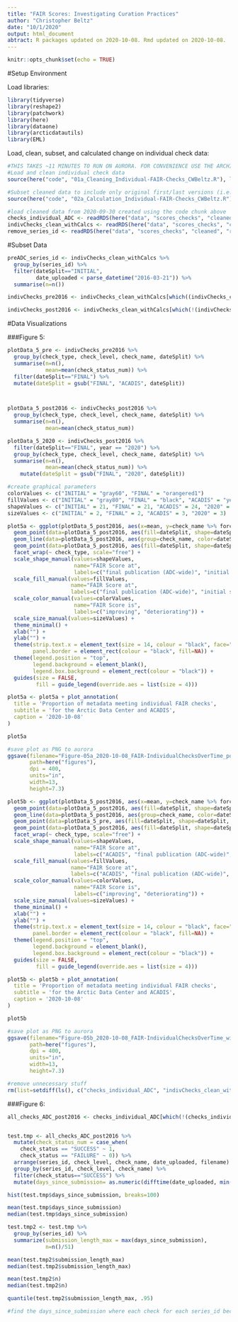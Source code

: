 ```yaml
---
title: "FAIR Scores: Investigating Curation Practices"
author: "Christopher Beltz"
date: "10/1/2020"
output: html_document
abtract: R packages updated on 2020-10-08. Rmd updated on 2020-10-08.
---
```


```r
knitr::opts_chunk$set(echo = TRUE)
```

#Setup Environment


Load libraries:

```r
library(tidyverse)
library(reshape2)
library(patchwork)
library(here)
library(dataone)
library(arcticdatautils)
library(EML)
```


Load, clean, subset, and calculated change on individual check data:

```r
#THIS TAKES ~11 MINUTES TO RUN ON AURORA. FOR CONVENIENCE USE THE ARCHIVED DATA IN THE NEXT CODE CHUCK STARTING ON LINE 42.
#Load and clean individual check data
source(here("code", "01a_Cleaning_Individual-FAIR-Checks_CWBeltz.R"), local = knitr::knit_global()) #This takes ~30 seconds on Aurora.

#Subset cleaned data to include only original first/last versions (i.e., metadata submission and final publication), calculate change in FAIR checks over time, and calculated length of curation time (i.e., submission length).
source(here("code", "02a_Calculation_Individual-FAIR-Checks_CWBeltz.R"), local = knitr::knit_global()) #This takes ~10 minutes on Aurora
```


```r
#load cleaned data from 2020-09-30 created using the code chunk above
checks_individual_ADC <- readRDS(here("data", "scores_checks", "cleaned", "checks_individual_ADC_2020-09-30.rds"))
indivChecks_clean_withCalcs <- readRDS(here("data", "scores_checks", "cleaned", "indivChecks_clean_2020-09-30.rds"))
remove_series_id <- readRDS(here("data", "scores_checks", "cleaned", "remove_series_id_2020-09-30.rds"))
```



\pagebreak


#Subset Data

```r
preADC_series_id <- indivChecks_clean_withCalcs %>%
  group_by(series_id) %>%
  filter(dateSplit=="INITIAL",
         date_uploaded < parse_datetime("2016-03-21")) %>%
  summarise(n=n())

indivChecks_pre2016 <- indivChecks_clean_withCalcs[which((indivChecks_clean_withCalcs$series_id %in% preADC_series_id$series_id)),]

indivChecks_post2016 <- indivChecks_clean_withCalcs[which(!(indivChecks_clean_withCalcs$series_id %in% preADC_series_id$series_id)),]
```



#Data Visualizations

###Figure 5:


```r
plotData_5_pre <- indivChecks_pre2016 %>%
  group_by(check_type, check_level, check_name, dateSplit) %>%
  summarise(n=n(), 
            mean=mean(check_status_num)) %>%
  filter(dateSplit=="FINAL") %>%
  mutate(dateSplit = gsub("FINAL", "ACADIS", dateSplit))



plotData_5_post2016 <- indivChecks_post2016 %>%
  group_by(check_type, check_level, check_name, dateSplit) %>%
  summarise(n=n(), 
            mean=mean(check_status_num))

plotData_5_2020 <- indivChecks_post2016 %>%
  filter(dateSplit=="FINAL", year == "2020") %>%
  group_by(check_type, check_level, check_name, dateSplit) %>%
  summarise(n=n(), 
            mean=mean(check_status_num)) %>%
    mutate(dateSplit = gsub("FINAL", "2020", dateSplit))


```

```r
#create graphical parameters
colorValues <- c("INITIAL" = "gray60", "FINAL" = "orangered1")
fillValues <- c("INITIAL" = "gray80", "FINAL" = "black", "ACADIS" = "yellow", "2020" = "#19B36A")
shapeValues <- c("INITIAL" = 21, "FINAL" = 21, "ACADIS" = 24, "2020" = 23)
sizeValues <- c("INITIAL" = 2, "FINAL" = 2, "ACADIS" = 3, "2020" = 3)
```

```r
plot5a <- ggplot(plotData_5_post2016, aes(x=mean, y=check_name %>% forcats::fct_reorder(-mean))) +
  geom_point(data=plotData_5_post2016, aes(fill=dateSplit, shape=dateSplit, size=dateSplit)) +
  geom_line(data=plotData_5_post2016, aes(group=check_name, color=dateSplit), size=1.2) +
  geom_point(data=plotData_5_post2016, aes(fill=dateSplit, shape=dateSplit, size=dateSplit)) +
  facet_wrap(~ check_type, scale="free") +
  scale_shape_manual(values=shapeValues,
                     name="FAIR Score at",
                     labels=c("final publication (ADC-wide)", "initial submission (ADC-wide)")) +
  scale_fill_manual(values=fillValues,
                    name="FAIR Score at",
                    labels=c("final publication (ADC-wide)", "initial submission (ADC-wide)")) +
  scale_color_manual(values=colorValues,
                     name="FAIR Score is",
                     labels=c("improving", "deteriorating")) +
  scale_size_manual(values=sizeValues) +
  theme_minimal() +
  xlab("") +
  ylab("") +
  theme(strip.text.x = element_text(size = 14, colour = "black", face="bold"),
        panel.border = element_rect(colour = "black", fill=NA)) +
  theme(legend.position = "top",
        legend.background = element_blank(),
        legend.box.background = element_rect(colour = "black")) +
  guides(size = FALSE, 
         fill = guide_legend(override.aes = list(size = 4)))
```

```r
plot5a <- plot5a + plot_annotation(
  title = 'Proportion of metadata meeting individual FAIR checks',
  subtitle = 'for the Arctic Data Center and ACADIS',
  caption = '2020-10-08'
)
```

```r
plot5a
```


```r
#save plot as PNG to aurora
ggsave(filename="Figure-05a_2020-10-08_FAIR-IndividualChecksOverTime_post2016.jpg",
       path=here("figures"),
       dpi = 400,
       units="in",
       width=13,
       height=7.3)
```


```r
plot5b <- ggplot(plotData_5_post2016, aes(x=mean, y=check_name %>% forcats::fct_reorder(-mean))) +
  geom_point(data=plotData_5_post2016, aes(fill=dateSplit, shape=dateSplit, size=dateSplit)) +
  geom_line(data=plotData_5_post2016, aes(group=check_name, color=dateSplit), size=1.2) +
  geom_point(data=plotData_5_pre, aes(fill=dateSplit, shape=dateSplit, size=dateSplit)) +
  geom_point(data=plotData_5_post2016, aes(fill=dateSplit, shape=dateSplit, size=dateSplit)) +
  facet_wrap(~ check_type, scale="free") +
  scale_shape_manual(values=shapeValues,
                     name="FAIR Score at",
                     labels=c("ACADIS", "final publication (ADC-wide)", "initial submission (ADC-wide)")) +
  scale_fill_manual(values=fillValues,
                    name="FAIR Score at",
                    labels=c("ACADIS", "final publication (ADC-wide)", "initial submission (ADC-wide)")) +
  scale_color_manual(values=colorValues,
                     name="FAIR Score is",
                     labels=c("improving", "deteriorating")) +
  scale_size_manual(values=sizeValues) +
  theme_minimal() +
  xlab("") +
  ylab("") +
  theme(strip.text.x = element_text(size = 14, colour = "black", face="bold"),
        panel.border = element_rect(colour = "black", fill=NA)) +
  theme(legend.position = "top",
        legend.background = element_blank(),
        legend.box.background = element_rect(colour = "black")) +
  guides(size = FALSE, 
         fill = guide_legend(override.aes = list(size = 4)))
```

```r
plot5b <- plot5b + plot_annotation(
  title = 'Proportion of metadata meeting individual FAIR checks',
  subtitle = 'for the Arctic Data Center and ACADIS',
  caption = '2020-10-08'
)
```

```r
plot5b
```


```r
#save plot as PNG to aurora
ggsave(filename="Figure-05b_2020-10-08_FAIR-IndividualChecksOverTime_withACADIS.jpg",
       path=here("figures"),
       dpi = 400,
       units="in",
       width=13,
       height=7.3)
```


```r
#remove unnecessary stuff
rm(list=setdiff(ls(), c("checks_individual_ADC", "indivChecks_clean_withCalcs", "preADC_series_id", "plot5")))
```


###Figure 6:

```r
all_checks_ADC_post2016 <- checks_individual_ADC[which(!(checks_individual_ADC$series_id %in% preADC_series_id$series_id)),]


test.tmp <- all_checks_ADC_post2016 %>%
  mutate(check_status_num = case_when(
    check_status == "SUCCESS" ~ 1,
    check_status == "FAILURE" ~ 0)) %>%
  arrange(series_id, check_level, check_name, date_uploaded, filename) %>%
  group_by(series_id, check_level, check_name) %>%
  filter(check_status=="SUCCESS") %>%
  mutate(days_since_submission= as.numeric(difftime(date_uploaded, min(date_uploaded), units="days")))
```

```r
hist(test.tmp$days_since_submission, breaks=100)
```


```r
mean(test.tmp$days_since_submission)
median(test.tmp$days_since_submission)

test.tmp2 <- test.tmp %>%
  group_by(series_id) %>%
  summarize(submission_length_max = max(days_since_submission),
            n=n()/51)

mean(test.tmp2$submission_length_max)
median(test.tmp2$submission_length_max)

mean(test.tmp2$n)
median(test.tmp2$n)

quantile(test.tmp2$submission_length_max, .95)
```


```r
#find the days_since_submission where each check for each series_id becomes a 1

```








